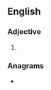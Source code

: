 ==English==

===Adjective===
{{head|en|adjective comparative form}}

# {{en-comparative of|ancient}}

===Anagrams===
* {{anagrams|en|a=aceeinnrt|nectarine}}